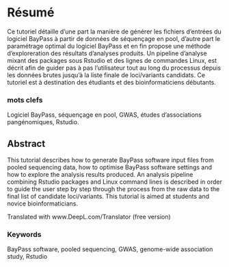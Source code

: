 # Résumé {-}

Ce tutoriel détaille d’une part la manière de générer les fichiers d’entrées du logiciel BayPass à partir de données de séquençage en pool, d’autre part le paramétrage optimal du logiciel BayPass et en fin propose une méthode d’exploreration des résultats d’analyses produits. Un pipeline d'analyse mixant des packages sous Rstudio et des lignes de commandes Linux, est décrit afin de guider pas à pas l’utilisateur tout au long du processus depuis les données brutes jusqu’à la liste finale de loci/variants candidats.
Ce tutoriel est à destination des étudiants et des bioinformaticiens débutants. 

### mots clefs {-}

Logiciel BayPass, séquençage en pool, GWAS, études d'associations pangénomiques, Rstudio.

## Abstract {-}

This tutorial describes how to generate BayPass software input files from pooled sequencing data, how to optimise BayPass software settings and how to explore the analysis results produced. An analysis pipeline combining Rstudio packages and Linux command lines is described in order to guide the user step by step through the process from the raw data to the final list of candidate loci/variants.
This tutorial is aimed at students and novice bioinformaticians.

Translated with www.DeepL.com/Translator (free version)

### Keywords {-}

BayPass software, pooled sequencing, GWAS, genome-wide association study, Rstudio